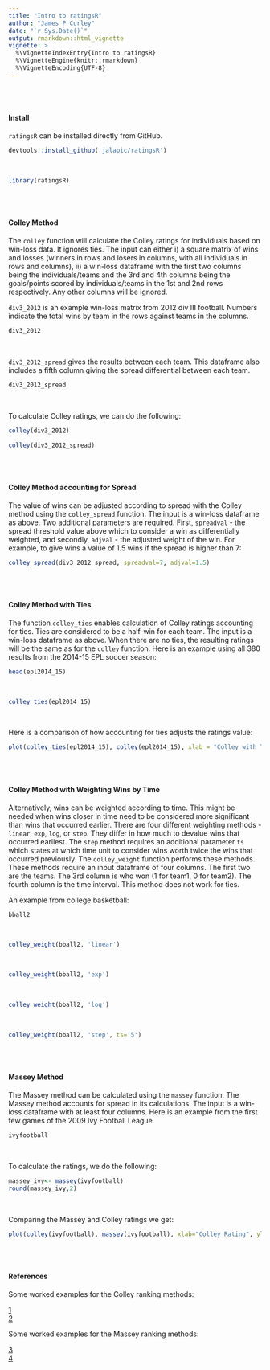 ```yaml
---
title: "Intro to ratingsR"
author: "James P Curley"
date: "`r Sys.Date()`"
output: rmarkdown::html_vignette
vignette: >
  %\VignetteIndexEntry{Intro to ratingsR}
  %\VignetteEngine{knitr::rmarkdown}
  %\VignetteEncoding{UTF-8}
---
```


<br>
<br>

#### Install 

`ratingsR` can be installed directly from GitHub.

```r
devtools::install_github('jalapic/ratingsR')
```

<br>

```r
library(ratingsR)
```

<br><br>



#### Colley Method

The `colley` function will calculate the Colley ratings for individuals based on win-loss data. It ignores ties. The input can either i) a square matrix of wins and losses (winners in rows and losers in columns, with all individuals in rows and columns), ii) a win-loss dataframe with the first two columns being the individuals/teams and the 3rd and 4th columns being the goals/points scored by individuals/teams in the 1st and 2nd rows respectively. Any other columns will be ignored.

`div3_2012` is an example win-loss matrix from 2012 div III football. Numbers indicate the total wins by team in the rows against teams in the columns.

```r
div3_2012
```
<br>

`div3_2012_spread` gives the results between each team. This dataframe also includes a fifth column giving the spread differential between each team.

```r
div3_2012_spread
```
<br>

To calculate Colley ratings, we can do the following:

```r
colley(div3_2012)
```

```r
colley(div3_2012_spread)
```
<br><br>

#### Colley Method accounting for Spread

The value of wins can be adjusted according to spread with the Colley method using the `colley_spread` function. The input is a win-loss dataframe as above. Two additional parameters are required. First, `spreadval` - the spread threshold value above which to consider a win as differentially weighted, and secondly, `adjval` - the adjusted weight of the win.  For example, to give wins a value of 1.5 wins if the spread is higher than 7: 

```r
colley_spread(div3_2012_spread, spreadval=7, adjval=1.5)
```

<br><br>

#### Colley Method with Ties

The function `colley_ties` enables calculation of Colley ratings accounting for ties. Ties are considered to be a half-win for each team. The input is a win-loss dataframe as above. When there are no ties, the resulting ratings will be the same as for the `colley` function. Here is an example using all 380 results from the 2014-15 EPL soccer season:

```r
head(epl2014_15)

```

<br>

```r
colley_ties(epl2014_15)
```

<br>

Here is a comparison of how accounting for ties adjusts the ratings value:

```r
plot(colley_ties(epl2014_15), colley(epl2014_15), xlab = "Colley with Ties", ylab="Basic Colley")
```

<br><br>

#### Colley Method with Weighting Wins by Time

Alternatively, wins can be weighted according to time. This might be needed when wins closer in time need to be considered more significant than wins that occurred earlier. There are four different weighting methods - `linear`, `exp`, `log`, or `step`. They differ in how much to devalue wins that occurred earliest. The `step` method requires an additional parameter `ts` which states at which time unit to consider wins worth twice the wins that occurred previously.  The `colley_weight` function performs these methods.  These methods require an input dataframe of four columns. The first two are the teams. The 3rd column is who won (1 for team1, 0 for team2). The fourth column is the time interval.  This method does not work for ties.

An example from college basketball:


```r
bball2
```

<br>

```r
colley_weight(bball2, 'linear')
```

<br>

```r
colley_weight(bball2, 'exp')
```
<br>

```r
colley_weight(bball2, 'log')
```

<br>

```r
colley_weight(bball2, 'step', ts='5')
```

<br><br>


#### Massey Method

The Massey method can be calculated using the `massey` function. The Massey method accounts for spread in its calculations. The input is a win-loss dataframe with at least four columns. Here is an example from the first few games of the 2009 Ivy Football League.

```r
ivyfootball
```

<br>

To  calculate the ratings, we do the following:

```r
massey_ivy<- massey(ivyfootball)
round(massey_ivy,2)
```

<br>

Comparing the Massey and Colley ratings we get:

```r
plot(colley(ivyfootball), massey(ivyfootball), xlab="Colley Rating", ylab="Massey Rating")
```

<br><br>

#### References

Some worked examples for the Colley ranking methods:
  
[1](http://www3.nd.edu/~apilking/Math10170/Information/Lectures%202015/Topic8Colley.pdf)
<br>
[2](http://public.gettysburg.edu/~cwessell/RankingPage/colley.pdf)


Some worked examples for the Massey ranking methods:
  
[3](http://public.gettysburg.edu/~cwessell/RankingPage/massey.pdf)
<br>
[4](http://www3.nd.edu/~apilking/Math10170/Information/Lectures%202015/Topic%209%20Massey's%20Method.pdf)



